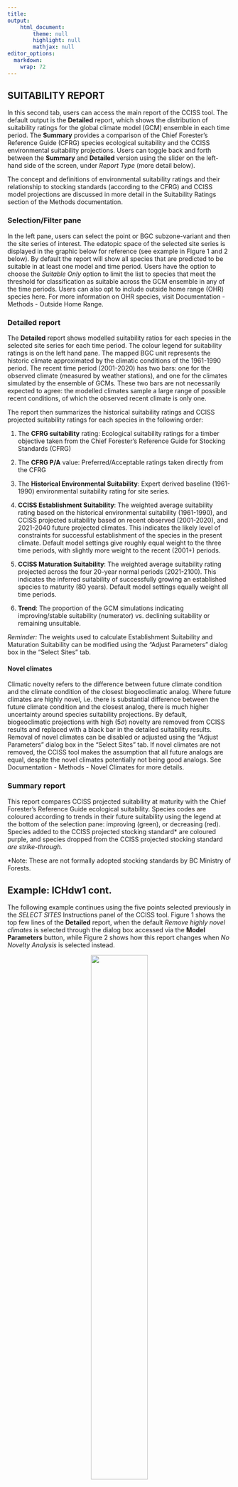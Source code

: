 ```yaml
---
title: 
output: 
    html_document:
        theme: null
        highlight: null
        mathjax: null
editor_options: 
  markdown: 
    wrap: 72
---
```


## SUITABILITY REPORT

In this second tab, users can access the main report of the CCISS tool.
The default output is the **Detailed** report, which shows the
distribution of suitability ratings for the global climate model (GCM)
ensemble in each time period. The **Summary** provides a comparison of
the Chief Forester's Reference Guide (CFRG) species ecological
suitability and the CCISS environmental suitability projections. Users
can toggle back and forth between the **Summary** and **Detailed**
version using the slider on the left-hand side of the screen, under
*Report Type* (more detail below).

The concept and definitions of environmental suitability ratings and
their relationship to stocking standards (according to the CFRG) and
CCISS model projections are discussed in more detail in the Suitability
Ratings section of the Methods documentation.

### Selection/Filter pane

In the left pane, users can select the point or BGC subzone-variant and
then the site series of interest. The edatopic space of the selected
site series is displayed in the graphic below for reference (see example
in Figure 1 and 2 below). By default the report will show all species
that are predicted to be suitable in at least one model and time period.
Users have the option to choose the *Suitable Only* option to limit the
list to species that meet the threshold for classification as suitable
across the GCM ensemble in any of the time periods. Users can also opt
to include outside home range (OHR) species here. For more information
on OHR species, visit Documentation - Methods - Outside Home Range.

### Detailed report

The **Detailed** report shows modelled suitability ratios for each
species in the selected site series for each time period. The colour
legend for suitability ratings is on the left hand pane. The mapped BGC
unit represents the historic climate approximated by the climatic
conditions of the 1961-1990 period. The recent time period (2001-2020)
has two bars: one for the observed climate (measured by weather
stations), and one for the climates simulated by the ensemble of GCMs.
These two bars are not necessarily expected to agree: the modelled
climates sample a large range of possible recent conditions, of which
the observed recent climate is only one.

The report then summarizes the historical suitability ratings and CCISS
projected suitability ratings for each species in the following order:

1.  The **CFRG suitability** rating: Ecological suitability ratings for
    a timber objective taken from the Chief Forester's Reference Guide
    for Stocking Standards (CFRG)

2.  The **CFRG P/A** value: Preferred/Acceptable ratings taken directly
    from the CFRG

3.  The **Historical Environmental Suitability**: Expert derived
    baseline (1961-1990) environmental suitability rating for site
    series.

4.  **CCISS Establishment Suitability**: The weighted average
    suitability rating based on the historical environmental suitability
    (1961-1990), and CCISS projected suitability based on recent
    observed (2001-2020), and 2021-2040 future projected climates. This
    indicates the likely level of constraints for successful
    establishment of the species in the present climate. Default model
    settings give roughly equal weight to the three time periods, with
    slightly more weight to the recent (2001+) periods.

5.  **CCISS Maturation Suitability**: The weighted average suitability
    rating projected across the four 20-year normal periods (2021-2100).
    This indicates the inferred suitability of successfully growing an
    established species to maturity (80 years). Default model settings
    equally weight all time periods.

6.  **Trend**: The proportion of the GCM simulations indicating
    improving/stable suitability (numerator) vs. declining suitability
    or remaining unsuitable.

*Reminder:* The weights used to calculate Establishment Suitability and
Maturation Suitability can be modified using the "Adjust Parameters"
dialog box in the "Select Sites" tab.

#### Novel climates

Climatic novelty refers to the difference between future climate
condition and the climate condition of the closest biogeoclimatic
analog. Where future climates are highly novel, i.e. there is
substantial difference between the future climate condition and the
closest analog, there is much higher uncertainty around species
suitability projections. By default, biogeoclimatic projections with
high (5$\sigma$) novelty are removed from CCISS results and replaced
with a black bar in the detailed suitability results. Removal of novel
climates can be disabled or adjusted using the "Adjust Parameters"
dialog box in the "Select Sites" tab. If novel climates are not removed,
the CCISS tool makes the assumption that all future analogs are equal,
despite the novel climates potentially not being good analogs. See
Documentation - Methods - Novel Climates for more details.

### Summary report

This report compares CCISS projected suitability at maturity with the
Chief Forester's Reference Guide ecological suitability. Species codes
are coloured according to trends in their future suitability using the
legend at the bottom of the selection pane: improving (green), or
decreasing (red). Species added to the CCISS projected stocking
standard\* are coloured purple, and species dropped from the CCISS
projected stocking standard *are strike-through.*

\*Note: These are not formally adopted stocking standards by BC Ministry
of Forests.

## Example: ICHdw1 cont.

The following example continues using the five points selected
previously in the *SELECT SITES* Instructions panel of the CCISS tool.
Figure 1 shows the top few lines of the **Detailed** report, when the
default *Remove highly novel climates* is selected through the dialog
box accessed via the **Model Parameters** button, while Figure 2 shows
how this report changes when *No Novelty Analysis* is selected instead.

<figure style="text-align:center;">

<img src="Figure_Instructions_Suitability_Novel.png" style="width:55%;"/>

<figcaption style="font-size: 0.8em; color: gray;">

Figure 1: Example of a **Detailed** suitability report for the 101 -
CwFd-Prince's pine - Twinflower site series of the ICHdw1 biogeoclimatic
subzone-variant in the Slocan Valley, with the option *Remove highly
novel climates* selected in dialog box accessed through the **Model
parameters** button.

</figcaption>

</figure>

The **Detailed** report (Figure 1) is displaying the results for the 1st
point (1 / 6530760). The seven-digit number here simply refers to the
hex cell that the point is located in. In this example, we have selected
the ICHdw1/101 CwFd - Prince's pine - Twinflower site series. We can see
from the bars under *Modelled Suitability* that for **Fd**
(Douglas-fir), the mapped (historic: 1961-1990) suitability was E1: High
(Documentation - Methods - Suitability Ratings). Accordingly, the CFRG
rates Fd **1** for *Primary* and **P** for *Preferred* at this site. The
CCISS tool projections resulted in an E1 rating at *Establishment*, and
an E2 (moderate) at *Maturity*. The modelled suitability ratios *Trend*
shows that 87 percent of model "votes" suggested that the suitability of
**Fd** would either improve or stay the same, and 13 percent suggested a
decline in suitability.

If we return to the bar chart, under the "Mapped" bar, we see the two
bars that represent the recent time period (2001-2020). From this, we
can see that the weather station data (obs) and the climates simulated
by the ensemble of GCMs (mod) are in agreement that Fd has been a highly
suitable (E1) species at this location.

The CCISS tool then allows us to evaluate the future projected
environmental suitability of the tree species. We see that in the first
of the future periods (2021-2040), there is not much change in the
suitability of **Fd**. However, in the next three future periods
(2041-2060, 2061-2080, and 2081-2100), we can see the introduction of
novel climates. These are climates for which there is no good
analog in the pool of Western North America historical climates. See
Documentation - Methods - Novel Climates for more information. Since the
climate in this region is projected to be distinct from other BGC
analogs in Western North America, we do not know how well Douglas-fir
will fare in these conditions, which means there is increased
uncertainty around future suitability. Overall, the CCISS tool suggests
that **Fd** will remain suitable to future climate at this location, with
some caution around unknown suitability under novel future climate.

The next species on the list is **Lw** (western larch). The outlook for
this species is more unfavourable than for **Fd**. As can be seen by the
green E1 bar for "Mapped", **Lw** was highly suitable under historical
environmental conditions in this BGC unit, and rated primary (1) by the
CFRG. However, the two bars for the recent period (2001-2020)
demonstrate decreasing suitability to E2. CCISS projections suggest that
as early as the current (2021-2040) time period, this suitability will
drop to an E3. By the end of the century, only 17% of models suggest an
E3 rating for this species, with 31% predicting unsuitable, and the rest
falling into a novel climate where we do not know how **Lw** will
respond. This information suggests that **Lw** is a highly risky species
to plant in the ICHdw1/101.

<figure style="text-align:center;">

<img src="Figure_Instructions_Suitability_NoNovel.png" style="width:55%;"/>

<figcaption style="font-size: 0.8em; color: gray;">

Figure 2: Example of a **Detailed** suitability report for the 101 -
CwFd-Prince's pine - Twinflower site series of the ICHdw1 biogeoclimatic
subzone-variant in the Slocan Valley, with the option *No Novelty
Analysis* selected in dialog box accessed through the **Model
parameters** button.

</figcaption>

</figure>

In Figure 2, we see the impact that selecting "No Novelty Analysis" has
on our results. In this scenario, the CCISS tool does not remove highly
novel predictions, instead displaying all BGC projections including
those that may not be good analogs. As a result, the CCISS gives us a
more confident answer about the suitability of **Fd**, suggesting that
its suitability until 2100 will remain fairly stable. In this example,
the projected BGCs associated with novel climate contain an **Fd**
species suitability rating of E1. Therefore, it promotes the Maturity
Suitability to an E1, whereas in Figure 1, we see that it was demoted to
an E2 due to the greater proportion of unsuitable (X) ratings in
relation to suitable (E1) ratings. In Figure 2, the modelled suitability
ratios show that 92 percent of model "votes" suggested that the
suitability of Fd would either improve or stay the same, and 8 percent
suggested a decline in suitability. Removing highly novel predictions
represents a more conservative or cautious approach.

<figure style="text-align:center;">

<img src="Figure_Instructions_Suitability_Summary.png" style="width:55%;"/>

<figcaption style="font-size: 0.8em; color: gray;">

Figure 3: Example of a suitability **Summary** report for ICHdw1/101,
which shows the difference between the CCISS projected environmental
suitabilities and the original ecological suitability proposed by the
Chief Forester's Reference Guide.

</figcaption>

</figure>

Finally, we see an example of a **Summary** report (Figure 3). This
feature allows the user to explicitly compare CCISS results with those
of the CFRG. The species shown in [red]{style="color:red"} text are
decreasing in suitability. Those that are crossed out have, on average,
across all time periods, GCMs, and SSPs, decreased so much that they are
now predicted to be unsuitable. Species marked in
[green]{style="color:darkgreen"} are improving in suitability, but none
of those exist in the current example. Finally, if the user was to
switch to *No Novelty Analysis* in the **Select Sites** tab, under
**Model Parameters**, they would see some species show up here in
[purple]{style="color:purple"} (Adding). Purple species are those that
were not included in the CFRG because they were historically unsuitable
here, but CCISS predicts future climates in which they could be
suitable.

In this case, we see that only two species remain suitable according to
the CCISS projections **Fd** (E2) and **Py** (E3). **Py** (Ponderosa
pine) is another interesting example, because the displayed projections
(i.e. not novel climate) predict a divergence in suitability (E1, E3 and
unsuitable), tending towards an increase in suitability over time and
averaging to an E3 rating (Figure 4). This species has 80 percent of
model "votes" suggesting increasing/maintained suitability, and only 20
percent suggest a decrease. However, much of the future climate is novel
and there is a high degree of uncertainty around the future suitability
of Py.

Note on footnotes: **Py** has footnote 9 in the CFRG, which corresponds
to *most suitable on warm aspects*. This is where applying expert
knowledge to CCISS results is key, because under warmer future climate,
it might actually be more suitable on cooler aspects instead.

<figure style="text-align:center;">

<img src="Figure_Instructions_PyExample.png" style="width:75%;"/>

<figcaption style="font-size: 0.8em; color: gray;">

Figure 4: Suitability report for Ponderosa pine (Py) in this example
scenario for ICHdw1/101.

</figcaption>

</figure>

##### References:
<a href="https://www2.gov.bc.ca/gov/content/industry/forestry/managing-our-forest-resources/silviculture/stocking-standards" target="_blank">Chief Forester's Reference Guide</a>

